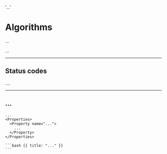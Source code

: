   '...'

# Algorithms

...

<Note>
  ...
</Note>

---

## Status codes

<Properties>
  <Property name="2xx">
    ....
  </Property>
</Properties>

---

## ...

<Row>
  <Col>

    ...
    <Properties>
      <Property name="...">
        ...
      </Property>
    </Properties>

  </Col>
  <Col>

    ```bash {{ title: "..." }}
    ```

  </Col>
</Row>
